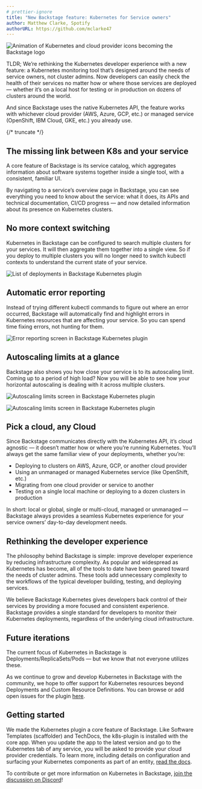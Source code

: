 ```yaml
---
# prettier-ignore
title: "New Backstage feature: Kubernetes for Service owners"
author: Matthew Clarke, Spotify
authorURL: https://github.com/mclarke47
---
```


![Animation of Kubernetes and cloud provider icons becoming the Backstage logo](assets/21-01-12/backstage-k8s-1-hero.gif)

TLDR; We’re rethinking the Kubernetes developer experience with a new feature: a Kubernetes monitoring tool that’s designed around the needs of service owners, not cluster admins. Now developers can easily check the health of their services no matter how or where those services are deployed — whether it’s on a local host for testing or in production on dozens of clusters around the world.

And since Backstage uses the native Kubernetes API, the feature works with whichever cloud provider (AWS, Azure, GCP, etc.) or managed service (OpenShift, IBM Cloud, GKE, etc.) you already use.


{/* truncate */}

## The missing link between K8s and your service

A core feature of Backstage is its service catalog, which aggregates information about software systems together inside a single tool, with a consistent, familiar UI.

By navigating to a service’s overview page in Backstage, you can see everything you need to know about the service: what it does, its APIs and technical documentation, CI/CD progress — and now detailed information about its presence on Kubernetes clusters.

## No more context switching

Kubernetes in Backstage can be configured to search multiple clusters for your services. It will then aggregate them together into a single view. So if you deploy to multiple clusters you will no longer need to switch kubectl contexts to understand the current state of your service.

![List of deployments in Backstage Kubernetes plugin](assets/21-01-12/backstage-k8s-2-deployments.png)

## Automatic error reporting

Instead of trying different kubectl commands to figure out where an error occurred, Backstage will automatically find and highlight errors in Kubernetes resources that are affecting your service. So you can spend time fixing errors, not hunting for them.

![Error reporting screen in Backstage Kubernetes plugin](assets/21-01-12/backstage-k8s-3-error-reporting.png)

## Autoscaling limits at a glance

Backstage also shows you how close your service is to its autoscaling limit. Coming up to a period of high load? Now you will be able to see how your horizontal autoscaling is dealing with it across multiple clusters.

![Autoscaling limits screen in Backstage Kubernetes plugin](assets/21-01-12/backstage-k8s-4-autoscaling-limits.png)

![Autoscaling limits screen in Backstage Kubernetes plugin](assets/21-01-12/backstage-k8s-5-autoscaling-limits.png)

## Pick a cloud, any Cloud

Since Backstage communicates directly with the Kubernetes API, it’s cloud agnostic — it doesn’t matter how or where you’re running Kubernetes. You’ll always get the same familiar view of your deployments, whether you’re:

- Deploying to clusters on AWS, Azure, GCP, or another cloud provider
- Using an unmanaged or managed Kubernetes service (like OpenShift, etc.)
- Migrating from one cloud provider or service to another
- Testing on a single local machine or deploying to a dozen clusters in production

In short: local or global, single or multi-cloud, managed or unmanaged — Backstage always provides a seamless Kubernetes experience for your service owners’ day-to-day development needs.

## Rethinking the developer experience

The philosophy behind Backstage is simple: improve developer experience by reducing infrastructure complexity. As popular and widespread as Kubernetes has become, all of the tools to date have been geared toward the needs of cluster admins. These tools add unnecessary complexity to the workflows of the typical developer building, testing, and deploying services.

We believe Backstage Kubernetes gives developers back control of their services by providing a more focused and consistent experience. Backstage provides a single standard for developers to monitor their Kubernetes deployments, regardless of the underlying cloud infrastructure.

## Future iterations

The current focus of Kubernetes in Backstage is Deployments/ReplicaSets/Pods — but we know that not everyone utilizes these.

As we continue to grow and develop Kubernetes in Backstage with the community, we hope to offer support for Kubernetes resources beyond Deployments and Custom Resource Definitions. You can browse or add open issues for the plugin [here].

## Getting started

We made the Kubernetes plugin a core feature of Backstage. Like Software Templates (scaffolder) and TechDocs, the k8s-plugin is installed with the core app. When you update the app to the latest version and go to the Kubernetes tab of any service, you will be asked to provide your cloud provider credentials. To learn more, including details on configuration and surfacing your Kubernetes components as part of an entity, [read the docs].

To contribute or get more information on Kubernetes in Backstage, [join the discussion on Discord]!

[here]: https://github.com/backstage/backstage/issues?q=is%3Aissue+is%3Aopen+kubernetes+label%3Ak8s-plugin
[read the docs]: https://backstage.io/docs/features/kubernetes/overview
[join the discussion on discord]: https://discord.gg/backstage-687207715902193673

